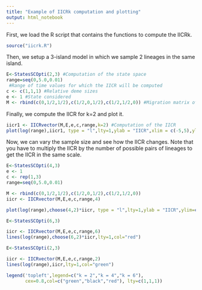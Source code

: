 ```yaml
---
title: "Example of IICRk computation and plotting"
output: html_notebook
---
```


First, we load the R script that contains the functions to compute the IICRk.
```r
source("iicrk.R")
```
Then, we setup a 3-island model in which we sample 2 lineages in the same island.
```r
E<-StatesSCOpti(2,3) #Computation of the state space
range=seq(0,5.0,0.01)
 #Range of time values for which the IICR will be computed
c <- c(1,1,1) #Relative deme sizes
e <- 1 #State considered
M <- rbind(c(0,1/2,1/2),c(1/2,0,1/2),c(1/2,1/2,0)) #Migration matrix of the 4-island
```
Finally, we compute the IICR for k=2 and plot it.
```r
iicr1 <- IICRvector(M,E,e,c,range,k=2) #Computation of the IICR
plot(log(range),iicr1, type = "l",lty=1,ylab = "IICR",xlim = c(-5,5),ylim = c(0,15))
```
Now, we can vary the sample size and see how the IICR changes. Note that you have to multiply the IICR by the number of possible pairs of lineages to get the IICR in the same scale.
```r
E<-StatesSCOpti(4,3)
e <- 1
c <- rep(1,3)
range=seq(0,5.0,0.01)

M <- rbind(c(0,1/2,1/2),c(1/2,0,1/2),c(1/2,1/2,0))
iicr <- IICRvector(M,E,e,c,range,4)

plot(log(range),choose(4,2)*iicr, type = "l",lty=1,ylab = "IICR",ylim=c(0,5))

E<-StatesSCOpti(6,3)

iicr <- IICRvector(M,E,e,c,range,6)
lines(log(range),choose(6,2)*iicr,lty=1,col="red")

E<-StatesSCOpti(2,3)

iicr <- IICRvector(M,E,e,c,range,2)
lines(log(range),iicr,lty=1,col="green")

legend('topleft',legend=c("k = 2","k = 4","k = 6"),
       cex=0.8,col=c("green","black","red"), lty=c(1,1,1))

```


